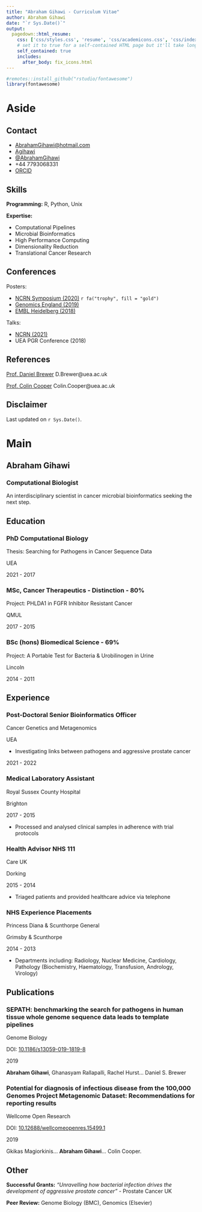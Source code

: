 ```yaml
---
title: "Abraham Gihawi - Curriculum Vitae"
author: Abraham Gihawi
date: "`r Sys.Date()`"
output:
  pagedown::html_resume:
    css: ['css/styles.css', 'resume', 'css/academicons.css', 'css/index_files/font-awesome-5.1.0/css/all.css']
    # set it to true for a self-contained HTML page but it'll take longer to render
    self_contained: true
    includes:
      after_body: fix_icons.html
---
```


```r
#remotes::install_github("rstudio/fontawesome")
library(fontawesome)
```

Aside
================================================================================

Contact {#contact}
--------------------------------------------------------------------------------

- <i class="fa fa-envelope"></i> [AbrahamGihawi@hotmail.com](mailto::a.gihawi@uea.ac.uk)
- <i class="fa fa-github"></i> [Agihawi](https://github.com/Agihawi)
- <i class="fa fa-twitter"></i> [\@AbrahamGihawi](https://twitter.com/AbrahamGihawi)
- <i class="fa fa-phone"></i> +44 7793068331
- <i class="ai ai-orcid"></i> [ORCID](https://orcid.org/0000-0002-3676-5561)

Skills {#skills}
--------------------------------------------------------------------------------
**Programming:** R, Python, Unix

**Expertise:**

- Computational Pipelines
- Microbial Bioinformatics 
- High Performance Computing
- Dimensionality Reduction
- Translational Cancer Research


Conferences 
--------------------------------------------------------------------------------

Posters:

* [NCRN Symposium (2020)](https://agihawi.github.io/ncrn_poster/) `r fa("trophy", fill = "gold")`
* [Genomics England (2019)](https://github.com/Agihawi/Gel_Conference_Poster_1/blob/master/Posterdown.pdf)
* [EMBL Heidelberg (2018)](https://www.embo-embl-symposia.org/symposia/2018/EES18-09/index.html)

Talks:

* [NCRN (2021)](https://twitter.com/CancerInNorwich/status/1353738228625514500)
* UEA PGR Conference (2018)

References
--------------------------------------------------------------------------------
[Prof. Daniel Brewer](https://people.uea.ac.uk/d_brewer) D.Brewer@uea.ac.uk

[Prof. Colin Cooper](https://people.uea.ac.uk/colin_cooper) Colin.Cooper@uea.ac.uk


Disclaimer {#disclaimer}
--------------------------------------------------------------------------------

Last updated on `r Sys.Date()`.



Main
================================================================================

Abraham Gihawi {#title}
--------------------------------------------------------------------------------

### Computational Biologist

An interdisciplinary scientist in cancer microbial bioinformatics seeking the next step.

Education {data-icon=graduation-cap data-concise=true}
--------------------------------------------------------------------------------

### PhD Computational Biology

Thesis: Searching for Pathogens in Cancer Sequence Data

UEA

2021 - 2017

### MSc, Cancer Therapeutics - Distinction - 80%

Project: PHLDA1 in FGFR Inhibitor Resistant Cancer

QMUL

2017 - 2015

### BSc (hons) Biomedical Science - 69%

Project: A Portable Test for Bacteria & Urobilinogen in Urine

Lincoln

2014 - 2011



Experience {data-icon=laptop}
--------------------------------------------------------------------------------

### Post-Doctoral Senior Bioinformatics Officer

Cancer Genetics and Metagenomics

UEA

- Investigating links between pathogens and aggressive prostate cancer

2021 - 2022

### Medical Laboratory Assistant

Royal Sussex County Hospital

Brighton

2017 - 2015

- Processed and analysed clinical samples in adherence with trial protocols

### Health Advisor NHS 111

Care UK 

Dorking

2015 - 2014

- Triaged patients and provided healthcare advice via telephone

### NHS Experience Placements

Princess Diana & Scunthorpe General

Grimsby & Scunthorpe

2014 - 2013

- Departments including: Radiology, Nuclear Medicine, Cardiology, Pathology (Biochemistry, Haematology, Transfusion, Andrology, Virology)

Publications {data-icon=book}
--------------------------------------------------------------------------------

### <i class="ai ai-open-access"></i> SEPATH: benchmarking the search for pathogens in human tissue whole genome sequence data leads to template pipelines 

Genome Biology

DOI: [10.1186/s13059-019-1819-8](https://doi.org/10.1186/s13059-019-1819-8)

2019


**Abraham Gihawi**, Ghanasyam Rallapalli, Rachel Hurst... Daniel S. Brewer 


### <i class="ai ai-open-access"></i> Potential for diagnosis of infectious disease from the 100,000 Genomes Project Metagenomic Dataset: Recommendations for reporting results

Wellcome Open Research

DOI: [10.12688/wellcomeopenres.15499.1](https://doi.org/10.12688/wellcomeopenres.15499.1)

2019

Gkikas Magiorkinis... **Abraham Gihawi**... Colin Cooper.


Other
--------------------------------------------------------------------------------

**Successful Grants:** *"Unravelling how bacterial infection drives the development of aggressive prostate cancer"* - Prostate Cancer UK

**Peer Review:** Genome Biology (BMC), Genomics (Elsevier)

